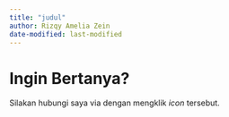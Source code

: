 ```yaml
---
title: "judul"
author: Rizqy Amelia Zein
date-modified: last-modified
---
```


# Ingin Bertanya?

Silakan hubungi saya via <a href="https://discord.gg/W3sPDthd"><i class="fab fa-discord"></i></a> dengan mengklik *icon* tersebut.